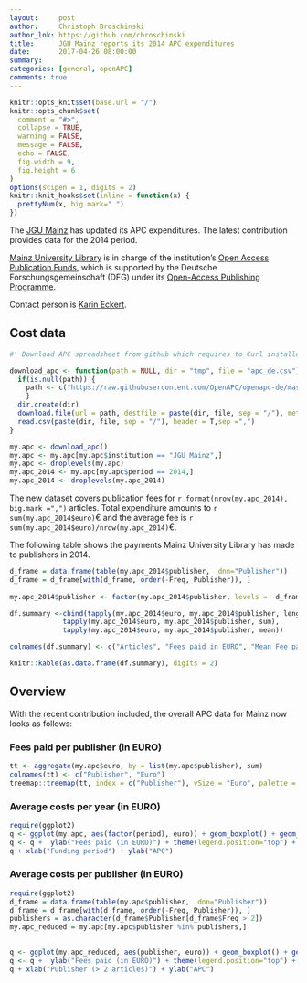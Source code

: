 ```yaml
---
layout:     post
author:     Christoph Broschinski
author_lnk: https://github.com/cbroschinski
title:      JGU Mainz reports its 2014 APC expenditures
date:       2017-04-26 08:00:00
summary:    
categories: [general, openAPC]
comments: true
---
```



```r
knitr::opts_knit$set(base.url = "/")
knitr::opts_chunk$set(
  comment = "#>",
  collapse = TRUE,
  warning = FALSE, 
  message = FALSE,
  echo = FALSE,
  fig.width = 9,
  fig.height = 6
)
options(scipen = 1, digits = 2)
knitr::knit_hooks$set(inline = function(x) {
  prettyNum(x, big.mark=" ")
})
```
The [JGU Mainz](https://www.uni-mainz.de/eng/) has updated its APC expenditures. The latest contribution provides data for the 2014 period.

[Mainz University Library](https://www.ub.uni-mainz.de/) is in charge of the institution's [Open Access Publication Funds](https://www.openaccess.uni-mainz.de/publikationsfonds-der-jgu/),
which is supported by the Deutsche Forschungsgemeinschaft (DFG) under its [Open-Access Publishing Programme](http://www.dfg.de/en/research_funding/programmes/infrastructure/lis/funding_opportunities/open_access/).

Contact person is [Karin Eckert](mailto:K.Eckert@ub.uni-mainz.de).

## Cost data

```r
#' Download APC spreadsheet from github which requires to Curl installed

download_apc <- function(path = NULL, dir = "tmp", file = "apc_de.csv"){
  if(is.null(path)) {
    path <- c("https://raw.githubusercontent.com/OpenAPC/openapc-de/master/data/apc_de.csv")
    } 
  dir.create(dir) 
  download.file(url = path, destfile = paste(dir, file, sep = "/"), method = "curl")
  read.csv(paste(dir, file, sep = "/"), header = T,sep =",")
}

my.apc <- download_apc()
my.apc <- my.apc[my.apc$institution == "JGU Mainz",]
my.apc <- droplevels(my.apc)
my.apc_2014 <- my.apc[my.apc$period == 2014,]
my.apc_2014 <- droplevels(my.apc_2014)
```

The new dataset covers publication fees for `r format(nrow(my.apc_2014), big.mark =",")` articles. Total expenditure amounts to `r sum(my.apc_2014$euro)`€ and the average fee is `r sum(my.apc_2014$euro)/nrow(my.apc_2014)`€.

The following table shows the payments Mainz University Library has made to publishers in 2014.

```r
d_frame = data.frame(table(my.apc_2014$publisher,  dnn="Publisher"))                 
d_frame = d_frame[with(d_frame, order(-Freq, Publisher)), ]                                           
                                    
my.apc_2014$publisher <- factor(my.apc_2014$publisher, levels =  d_frame$Publisher)

df.summary <-cbind(tapply(my.apc_2014$euro, my.apc_2014$publisher, length),
             tapply(my.apc_2014$euro, my.apc_2014$publisher, sum),
             tapply(my.apc_2014$euro, my.apc_2014$publisher, mean))

colnames(df.summary) <- c("Articles", "Fees paid in EURO", "Mean Fee paid")

knitr::kable(as.data.frame(df.summary), digits = 2)
```

## Overview

With the recent contribution included, the overall APC data for Mainz now looks as follows:

### Fees paid per publisher (in EURO)

```r
tt <- aggregate(my.apc$euro, by = list(my.apc$publisher), sum)
colnames(tt) <- c("Publisher", "Euro")
treemap::treemap(tt, index = c("Publisher"), vSize = "Euro", palette = "Paired")
```

###  Average costs per year (in EURO)

```r
require(ggplot2)
q <- ggplot(my.apc, aes(factor(period), euro)) + geom_boxplot() + geom_point()
q <- q +  ylab("Fees paid (in EURO)") + theme(legend.position="top") + theme_bw(base_size = 18)
q + xlab("Funding period") + ylab("APC")
```

###  Average costs per publisher (in EURO)

```r
require(ggplot2)
d_frame = data.frame(table(my.apc$publisher,  dnn="Publisher"))                 
d_frame = d_frame[with(d_frame, order(-Freq, Publisher)), ]
publishers = as.character(d_frame$Publisher[d_frame$Freq > 2])
my.apc_reduced = my.apc[my.apc$publisher %in% publishers,]

  
q <- ggplot(my.apc_reduced, aes(publisher, euro)) + geom_boxplot() + geom_point()
q <- q +  ylab("Fees paid (in EURO)") + theme(legend.position="top") + theme_bw(base_size = 18) + coord_flip()
q + xlab("Publisher (> 2 articles)") + ylab("APC")
```
